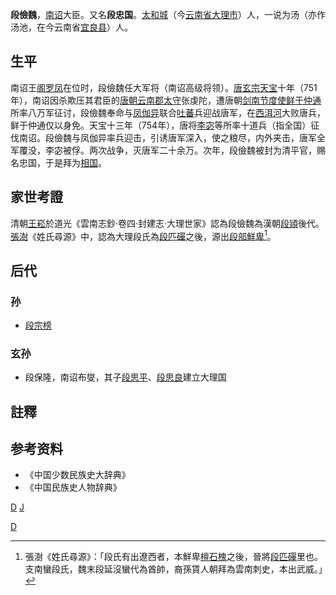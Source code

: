 '''段儉魏'''，[[南诏|南诏]]大臣。又名'''段忠国'''。[[太和城|太和城]]（今[[云南省|云南省]][[大理市|大理市]]）人，一说为汤（亦作汤池，在今云南省[[宜良县|宜良县]]）人。
==生平==
南诏王[[阁罗凤|阁罗凤]]在位时，段儉魏任大军将（南诏高级将领）。[[唐玄宗|唐玄宗]][[天宝|天宝]]十年（751年），南诏因杀欺压其君臣的[[唐朝|唐朝]][[云南郡|云南郡]][[太守|太守]]张虔陀，遭唐朝[[剑南节度使|剑南节度使]][[鲜于仲通|鲜于仲通]]所率八万军征讨，段儉魏奉命与[[凤伽异|凤伽异]]联合[[吐蕃|吐蕃]]兵迎战唐军，在[[西洱河|西洱河]]大败唐兵，鲜于仲通仅以身免。天宝十三年（754年），唐将[[李宓|李宓]]等所率十道兵（指全国）征伐南诏。段儉魏与凤伽异率兵迎击，引诱唐军深入，使之粮尽，内外夹击，唐军全军覆没，李宓被俘。两次战争，灭唐军二十余万。次年，段儉魏被封为清平官，赐名忠国，于是拜为[[相国|相国]]。

==家世考證==
清朝[[王崧|王崧]]於道光《雲南志鈔·卷四·封建志·大理世家》認為段儉魏為漢朝[[段熲|段熲]]後代。[[張澍|張澍]]《姓氏尋源》中，認為大理段氏為[[段匹磾|段匹磾]]之後，源出[[段部鮮卑|段部鮮卑]]<ref>張澍《姓氏尋源》：「段氏有出遼西者，本鮮卑[[檀石槐|檀石槐]]之後，晉將[[段匹磾|段匹磾]]里也。支南蠻段氏，魏末段延沒蠻代為酋帥，裔孫賃人朝拜為雲南刺史，本出武威。」</ref>。

==后代==
===孙===
* [[段宗榜|段宗榜]]
===玄孙===
* 段保隆，南诏布燮，其子[[段思平|段思平]]、[[段思良|段思良]]建立大理国
==註釋==
{{reflist}}
==参考资料==
*《中国少数民族史大辞典》
*《中国民族史人物辞典》
[[分类:南诏|D]]
[[Category:大理市人|D]]
[[分类:段姓|J]]